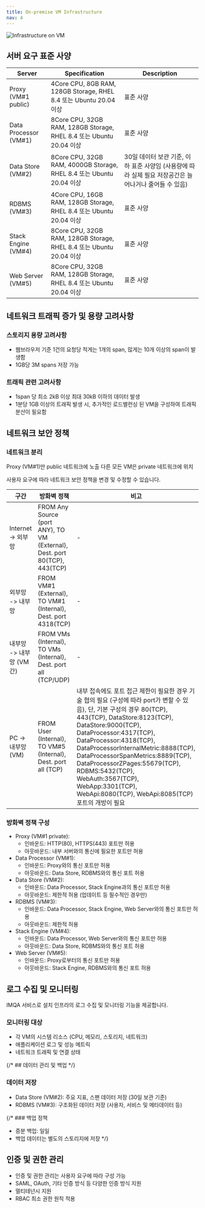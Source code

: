 ```yaml
---
title: On-premise VM Infrastructure
nav: 4
---
```


![Infrastructure on VM](./imqa-onpremise-vm.png)

## 서버 요구 표준 사양

|Server| Specification | Description |
| --- | --- | --- |
| Proxy (VM\#1 public) | 4Core CPU, 8GB RAM, 128GB Storage, RHEL 8.4 또는 Ubuntu 20.04 이상  | 표준 사양 |
| Data Processor (VM\#1) | 8Core CPU, 32GB RAM, 128GB Storage, RHEL 8.4 또는 Ubuntu 20.04 이상  | 표준 사양 |
| Data Store (VM\#2) | 8Core CPU, 32GB RAM, 4000GB Storage, RHEL 8.4 또는 Ubuntu 20.04 이상  | 30일 데이터 보관 기준, 이하 표준 사양임 (사용량에 따라 실제 필요 저장공간은 늘어나거나 줄어들 수 있음) |
| RDBMS (VM\#3) | 4Core CPU, 16GB RAM, 128GB Storage, RHEL 8.4 또는 Ubuntu 20.04 이상  | 표준 사양 |
| Stack Engine (VM\#4) | 8Core CPU, 32GB RAM, 128GB Storage, RHEL 8.4 또는 Ubuntu 20.04 이상  | 표준 사양 |
| Web Server (VM\#5) | 8Core CPU, 32GB RAM, 128GB Storage, RHEL 8.4 또는 Ubuntu 20.04 이상  | 표준 사양 |

## 네트워크 트래픽 증가 및 용량 고려사항

### 스토리지 용량 고려사항

- 웹브라우저 기준 1건의 요청당 적게는 1개의 span, 많게는 10개 이상의 span이 발생함
- 1GB당 3M spans 저장 가능

### 트래픽 관련 고려사항

- 1span 당 최소 2kB 이상 최대 30kB 이하의 데이터 발생
- 1분당 1GB 이상의 트래픽 발생 시, 추가적인 로드밸런싱 된 VM을 구성하여 트래픽 분산이 필요함

## 네트워크 보안 정책

### 네트워크 분리

Proxy (VM#1)만 public 네트워크에 노출 다른 모든 VM은 private 네트워크에 위치

사용자 요구에 따라 네트워크 보안 정책을 변경 및 수정할 수 있습니다.

| 구간                           | 방화벽 정책                                                                                | 비고                                                       |
| ---------------------------- | ------------------------------------------------------------------------------------- | -------------------------------------------------------- |
| Internet -> 외부망              | FROM Any Source (port ANY), TO VM (External), Dest. port 80(TCP), 443(TCP)           | \-                                                       |
| 외부망 \-> 내부망                 | FROM VM#1 (External), TO VM#1 (Internal), Dest. port 4318(TCP)                       | \-                                                       |
| 내부망 -> 내부망 (VM간)           | FROM VMs (Internal), TO VMs (Internal), Dest. port all (TCP/UDP)                      | \-                                                       |
| PC -> 내부망 (VM)               | FROM User (Internal), TO VM#5 (Internal), Dest. port all (TCP)               | 내부 접속에도 포트 접근 제한이 필요한 경우 기술 협의 필요 (구성에 따라 port가 변할 수 있음), 단, 기본 구성의 경우 80(TCP), 443(TCP), DataStore:8123(TCP), DataStore:9000(TCP), DataProcessor:4317(TCP), DataProcessor:4318(TCP), DataProcessorInternalMetric:8888(TCP), DataProcessorSpanMetrics:8889(TCP), DataProcessorZPages:55679(TCP), RDBMS:5432(TCP), WebAuth:3567(TCP), WebApp:3301(TCP), WebApi:8080(TCP), WebApi:8085(TCP) 포트의 개방이 필요  |

### 방화벽 정책 구성

- Proxy (VM\#1 private):
  - 인바운드: HTTP(80), HTTPS(443) 포트만 허용
  - 아웃바운드: 내부 서버와의 통신에 필요한 포트만 허용
- Data Processor (VM\#1):
  - 인바운드: Proxy와의 통신 포트만 허용
  - 아웃바운드: Data Store, RDBMS와의 통신 포트 허용
- Data Store (VM\#2):
  - 인바운드: Data Processor, Stack Engine과의 통신 포트만 허용
  - 아웃바운드: 제한적 허용 (업데이트 등 필수적인 경우만)
- RDBMS (VM\#3):
  - 인바운드: Data Processor, Stack Engine, Web Server와의 통신 포트만 허용
  - 아웃바운드: 제한적 허용
- Stack Engine (VM\#4):
  - 인바운드: Data Processor, Web Server와의 통신 포트만 허용
  - 아웃바운드: Data Store, RDBMS와의 통신 포트 허용
- Web Server (VM\#5):
  - 인바운드: Proxy로부터의 통신 포트만 허용
  - 아웃바운드: Stack Engine, RDBMS와의 통신 포트 허용

## 로그 수집 및 모니터링

IMQA 서비스로 설치 인프라의 로그 수집 및 모니터링 기능을 제공합니다.

### 모니터링 대상

- 각 VM의 시스템 리소스 (CPU, 메모리, 스토리지, 네트워크)
- 애플리케이션 로그 및 성능 메트릭
- 네트워크 트래픽 및 연결 상태

{/* ## 데이터 관리 및 백업 */}

### 데이터 저장

- Data Store (VM#2): 주요 지표, 스팬 데이터 저장 (30일 보관 기준)
- RDBMS (VM#3): 구조화된 데이터 저장 (사용자, 서비스 및 메타데이터 등)

{/* ### 백업 정책

- 증분 백업: 일일
- 백업 데이터는 별도의 스토리지에 저장 */}

## 인증 및 권한 관리

- 인증 및 권한 관리는 사용자 요구에 따라 구성 가능
- SAML, OAuth, 기타 인증 방식 등 다양한 인증 방식 지원
- 멀티테넌시 지원
- RBAC 최소 권한 원칙 적용
